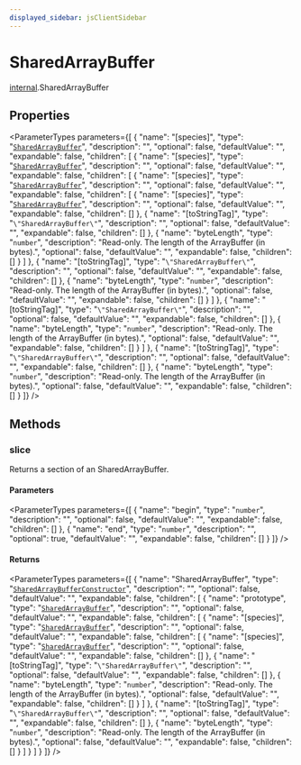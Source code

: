 ```yaml
---
displayed_sidebar: jsClientSidebar
---
```



# SharedArrayBuffer

[internal](../../modules/internal.mdx).SharedArrayBuffer

## Properties

<ParameterTypes parameters={[
  {
    "name": "[species]",
    "type": "[`SharedArrayBuffer`](../../modules/internal.mdx#sharedarraybuffer)",
    "description": "",
    "optional": false,
    "defaultValue": "",
    "expandable": false,
    "children": [
      {
        "name": "[species]",
        "type": "[`SharedArrayBuffer`](../../modules/internal.mdx#sharedarraybuffer)",
        "description": "",
        "optional": false,
        "defaultValue": "",
        "expandable": false,
        "children": [
          {
            "name": "[species]",
            "type": "[`SharedArrayBuffer`](../../modules/internal.mdx#sharedarraybuffer)",
            "description": "",
            "optional": false,
            "defaultValue": "",
            "expandable": false,
            "children": [
              {
                "name": "[species]",
                "type": "[`SharedArrayBuffer`](../../modules/internal.mdx#sharedarraybuffer)",
                "description": "",
                "optional": false,
                "defaultValue": "",
                "expandable": false,
                "children": []
              },
              {
                "name": "[toStringTag]",
                "type": "``\"SharedArrayBuffer\"``",
                "description": "",
                "optional": false,
                "defaultValue": "",
                "expandable": false,
                "children": []
              },
              {
                "name": "byteLength",
                "type": "`number`",
                "description": "Read-only. The length of the ArrayBuffer (in bytes).",
                "optional": false,
                "defaultValue": "",
                "expandable": false,
                "children": []
              }
            ]
          },
          {
            "name": "[toStringTag]",
            "type": "``\"SharedArrayBuffer\"``",
            "description": "",
            "optional": false,
            "defaultValue": "",
            "expandable": false,
            "children": []
          },
          {
            "name": "byteLength",
            "type": "`number`",
            "description": "Read-only. The length of the ArrayBuffer (in bytes).",
            "optional": false,
            "defaultValue": "",
            "expandable": false,
            "children": []
          }
        ]
      },
      {
        "name": "[toStringTag]",
        "type": "``\"SharedArrayBuffer\"``",
        "description": "",
        "optional": false,
        "defaultValue": "",
        "expandable": false,
        "children": []
      },
      {
        "name": "byteLength",
        "type": "`number`",
        "description": "Read-only. The length of the ArrayBuffer (in bytes).",
        "optional": false,
        "defaultValue": "",
        "expandable": false,
        "children": []
      }
    ]
  },
  {
    "name": "[toStringTag]",
    "type": "``\"SharedArrayBuffer\"``",
    "description": "",
    "optional": false,
    "defaultValue": "",
    "expandable": false,
    "children": []
  },
  {
    "name": "byteLength",
    "type": "`number`",
    "description": "Read-only. The length of the ArrayBuffer (in bytes).",
    "optional": false,
    "defaultValue": "",
    "expandable": false,
    "children": []
  }
]} />

## Methods

### slice

Returns a section of an SharedArrayBuffer.

#### Parameters

<ParameterTypes parameters={[
  {
    "name": "begin",
    "type": "`number`",
    "description": "",
    "optional": false,
    "defaultValue": "",
    "expandable": false,
    "children": []
  },
  {
    "name": "end",
    "type": "`number`",
    "description": "",
    "optional": true,
    "defaultValue": "",
    "expandable": false,
    "children": []
  }
]} />

#### Returns

<ParameterTypes parameters={[
  {
    "name": "SharedArrayBuffer",
    "type": "[`SharedArrayBufferConstructor`](internal.SharedArrayBufferConstructor.mdx)",
    "description": "",
    "optional": false,
    "defaultValue": "",
    "expandable": false,
    "children": [
      {
        "name": "prototype",
        "type": "[`SharedArrayBuffer`](../../modules/internal.mdx#sharedarraybuffer)",
        "description": "",
        "optional": false,
        "defaultValue": "",
        "expandable": false,
        "children": [
          {
            "name": "[species]",
            "type": "[`SharedArrayBuffer`](../../modules/internal.mdx#sharedarraybuffer)",
            "description": "",
            "optional": false,
            "defaultValue": "",
            "expandable": false,
            "children": [
              {
                "name": "[species]",
                "type": "[`SharedArrayBuffer`](../../modules/internal.mdx#sharedarraybuffer)",
                "description": "",
                "optional": false,
                "defaultValue": "",
                "expandable": false,
                "children": []
              },
              {
                "name": "[toStringTag]",
                "type": "``\"SharedArrayBuffer\"``",
                "description": "",
                "optional": false,
                "defaultValue": "",
                "expandable": false,
                "children": []
              },
              {
                "name": "byteLength",
                "type": "`number`",
                "description": "Read-only. The length of the ArrayBuffer (in bytes).",
                "optional": false,
                "defaultValue": "",
                "expandable": false,
                "children": []
              }
            ]
          },
          {
            "name": "[toStringTag]",
            "type": "``\"SharedArrayBuffer\"``",
            "description": "",
            "optional": false,
            "defaultValue": "",
            "expandable": false,
            "children": []
          },
          {
            "name": "byteLength",
            "type": "`number`",
            "description": "Read-only. The length of the ArrayBuffer (in bytes).",
            "optional": false,
            "defaultValue": "",
            "expandable": false,
            "children": []
          }
        ]
      }
    ]
  }
]} />
